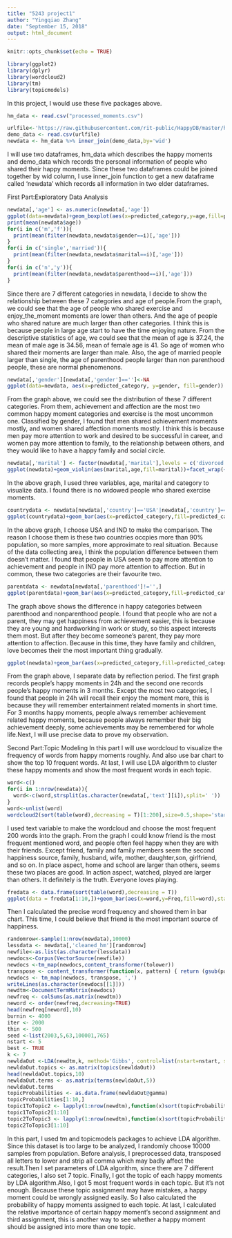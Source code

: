 ---
title: "5243 project1"
author: "Yingqiao Zhang"
date: "September 15, 2018"
output: html_document
---

```{r setup, include=FALSE}
knitr::opts_chunk$set(echo = TRUE)
```

```{r}
library(ggplot2)
library(dplyr)
library(wordcloud2)
library(tm)
library(topicmodels)
```
In this project, I would use these five packages above.

```{r}
hm_data <- read.csv("processed_moments.csv")

urlfile<-'https://raw.githubusercontent.com/rit-public/HappyDB/master/happydb/data/demographic.csv'
demo_data <- read.csv(urlfile)
newdata <- hm_data %>% inner_join(demo_data,by='wid')
```
I will use two dataframes, hm_data which describes the happy moments and demo_data which records the personal information of people who shared their happy moments. Since these two dataframes could be joined together by wid column, I use inner_join function to get a new dataframe called 'newdata' which records all information in two elder dataframes.

First Part:Exploratory Data Analysis
```{r}
newdata[,'age'] <- as.numeric(newdata[,'age'])
ggplot(data=newdata)+geom_boxplot(aes(x=predicted_category,y=age,fill=predicted_category),outlier.color=NA)+labs(x='predictedcategory',y='age')+theme(axis.text.x=element_blank(),axis.ticks.x=element_blank())+ylim(c(0,100))
print(mean(newdata$age))
for(i in c('m','f')){
  print(mean(filter(newdata,newdata$gender==i)[,'age']))
}
for(i in c('single','married')){
  print(mean(filter(newdata,newdata$marital==i)[,'age']))
}
for(i in c('n','y')){
  print(mean(filter(newdata,newdata$parenthood==i)[,'age']))
}

```

Since there are 7 different categories in newdata, I decide to show the relationship between these 7 categories and age of people.From the graph, we could see that the age of people who shared exercise and enjoy_the_moment moments are lower than others. And the age of people who shared nature are much larger than other categories. I think this is because people in large age start to have the time enjoying nature.
From the descriptive statistics of age, we could see that the mean of age is 37.24, the mean of male age is 34.56, mean of female age is 41. So age of women who shared their moments are larger than male. Also, the age of married people larger than single, the age of parenthood people larger than non parenthood people, these are normal phenomenons. 


```{r}
newdata[,'gender'][newdata[,'gender']=='']<-NA
ggplot(data=newdata, aes(x=predicted_category, y=gender, fill=gender))    +  geom_bar(stat="identity")
```

From the graph above, we could see the distribution of these 7 different categories. From them, achievement and affection are the most two common happy moment categories and exercise is the most uncommon one. Classified by gender, I found that men shared achievement moments mostly, and women shared affection moments mostly. I think this is because men pay more attention to work and desired to be successful in career, and women pay more attention to family, to the relationship between others, and they would like to have a happy family and social circle.


```{r}
newdata[,'marital'] <- factor(newdata[,'marital'],levels = c('divorced','married' ,'separated', 'single' ,'widowed'))
ggplot(newdata)+geom_violin(aes(marital,age,fill=marital))+facet_wrap(~predicted_category,nrow=4)
```

In the above graph, I used three variables, age, marital and category to visualize data. I found there is no widowed people who shared exercise moments. 

```{r}
countrydata <- newdata[newdata[,'country']=='USA'|newdata[,'country']=='IND',]
ggplot(countrydata)+geom_bar(aes(x=predicted_category,fill=predicted_category))+facet_wrap(~country)+theme(axis.text.x=element_blank(),axis.ticks.x=element_blank())
```

In the above graph, I choose USA and IND to make the comparison. The reason I choose them is these two countries occpies more than 90% population, so more samples, more approximate to real situation. Because of the data collecting area, I think the population difference between them doesn't matter. I found that people in USA seem to pay more attention to achievement and people in IND pay more attention to affection. But in common, these two categories are their favourite two.

```{r}
parentdata <- newdata[newdata[,'parenthood']!='',]
ggplot(parentdata)+geom_bar(aes(x=predicted_category,fill=predicted_category))+facet_wrap(~parenthood)+theme(axis.text.x=element_blank(),axis.ticks.x=element_blank())
```

The graph above shows the difference in happy categories between parenthood and nonparenthood people. I found that people who are not a parent, they may get happiness from achievement easier, this is because they are young and hardworking in work or study, so this aspect interests them most. But after they become someone's parent, they pay more attention to affection. Because in this time, they have family and children, love becomes their the most important thing gradually. 

```{r}
ggplot(newdata)+geom_bar(aes(x=predicted_category,fill=predicted_category))+facet_wrap(~reflection_period)+theme(axis.text.x=element_blank(),axis.ticks.x=element_blank())
```

From the graph above, I separate data by reflection period. The first graph records people's happy moments in 24h and the second one records people's happy moments in 3 months. Except the most two categories, I found that people in 24h will recall their enjoy the moment more, this is because they will remember entertainment related moments in short time. For 3 months happy moments, people always remember achievement related happy moments, because people always remember their big achievement deeply, some achievements may be remembered for whole life.Next, I will use precise data to prove my observation.


Second Part:Topic Modeling
In this part I will use wordcloud to visualize the frequency of words from happy moments roughly. And also use bar chart to show the top 10 frequent words.
At last, I will use LDA algorithm to cluster these happy moments and show the most frequent words in each topic.
```{r}
word<-c()
for(i in 1:nrow(newdata)){
  word<-c(word,strsplit(as.character(newdata[,'text'][i]),split=' '))
}
word<-unlist(word)
wordcloud2(sort(table(word),decreasing = T)[1:200],size=0.5,shape='star')
```

I used text variable to make the wordcloud and choose the most frequent 200 words into the graph. From the graph I could know friend is the most frequent mentioned word, and people often feel happy when they are with their friends. Except friend, family and family members seem the second happiness source, family, husband, wife, mother, daughter,son, girlfriend, and so on. In place aspect, home and school are larger than others, seems these two places are good. In action aspect, watched, played are larger than others. It definitely is the truth. Everyone loves playing.

```{r}
fredata <- data.frame(sort(table(word),decreasing = T))
ggplot(data = fredata[1:10,])+geom_bar(aes(x=word,y=Freq,fill=word),stat = 'identity')+coord_flip()
```

Then I calculated the precise word frequency and showed them in bar chart. This time, I could believe that friend is the most important source of happiness. 

```{r}
randomrow<-sample(1:nrow(newdata),10000)
lessdata <- newdata[,'cleaned_hm'][randomrow]
newfile<-as.list(as.character(lessdata))
newdocs<-Corpus(VectorSource(newfile))
newdocs <-tm_map(newdocs,content_transformer(tolower))
transpose <- content_transformer(function(x, pattern) { return (gsub(pattern,' ', x))})
newdocs <- tm_map(newdocs, transpose, ',')
writeLines(as.character(newdocs[[1]]))
newdtm<-DocumentTermMatrix(newdocs)
newfreq <- colSums(as.matrix(newdtm))
neword <- order(newfreq,decreasing=TRUE)
head(newfreq[neword],10)
burnin <- 4000
iter <- 2000
thin <- 500
seed <-list(2003,5,63,100001,765)
nstart <- 5
best <- TRUE
k <- 7
newldaOut <-LDA(newdtm,k, method='Gibbs', control=list(nstart=nstart, seed = seed,best=best, burnin = burnin, iter = iter, thin=thin))
newldaOut.topics <- as.matrix(topics(newldaOut))
head(newldaOut.topics,10)
newldaOut.terms <- as.matrix(terms(newldaOut,5))
newldaOut.terms
topicProbabilities <- as.data.frame(newldaOut@gamma)
topicProbabilities[1:10,]
topic1ToTopic2 <- lapply(1:nrow(newdtm),function(x)sort(topicProbabilities[x,])[k]/sort(topicProbabilities[x,])[k-1])
topic1ToTopic2[1:10]
topic2ToTopic3 <- lapply(1:nrow(newdtm),function(x)sort(topicProbabilities[x,])[k-1]/sort(topicProbabilities[x,])[k-2])
topic2ToTopic3[1:10]
```

In this part, I used tm and topicmodels packages to achieve LDA algorithm. Since this dataset is too large to be analyzed, I randomly choose 10000 samples from population. Before analysis, I preprocessed data, transposed all letters to lower and strip all comma which may badly affect the result.Then I set parameters of LDA algorithm, since there are 7 different categories, I also set 7 topic. Finally, I got the topic of each happy moments by LDA algorithm.Also, I got 5 most frequent words in each topic. But it's not enough. Because these topic assignment may have mistakes, a happy moment could be wrongly assigned easily. So I also calculated the probability of happy moments assigned to each topic. At last, I calculated the relative importance of certain happy moment's second assignment and third assignment, this is another way to see whether a happy moment should be assigned into more than one topic.
